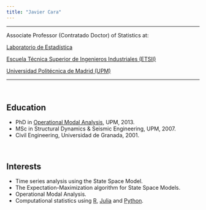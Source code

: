```yaml
---
title: "Javier Cara"
---
```


<hr>

Associate Professor (Contratado Doctor) of Statistics at:

[Laboratorio de Estadística](http://www.etsii.upm.es/ingor/estadistica/)

[Escuela Técnica Superior de Ingenieros Industriales (ETSII)](http://http://www.etsii.upm.es/)

[Universidad Politécnica de Madrid (UPM)](http://www.upm.es)

<hr>

<br>

## Education
- PhD in [Operational Modal Analysis](http://oa.upm.es/21767/), UPM, 2013. 
- MSc in Structural Dynamics & Seismic Engineering, UPM, 2007.
- Civil Engineering, Universidad de Granada, 2001.

<br>

## Interests
- Time series analysis using the State Space Model.
- The Expectation-Maximization algorithm for State Space Models.
- Operational Modal Analysis.
- Computational statistics using [R](https://www.r-project.org/), [Julia](https://julialang.org/) and [Python](https://www.python.org/).